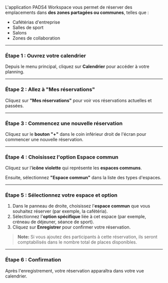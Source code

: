 L'application PADS4 Workspace vous permet de réserver des emplacements dans **des zones partagées ou communes**, telles que :

* Cafétérias d'entreprise
* Salles de sport
* Salons
* Zones de collaboration

***

### **Étape 1 : Ouvrez votre calendrier**

Depuis le menu principal, cliquez sur **Calendrier** pour accéder à votre planning.

***

### **Étape 2 : Allez à "Mes réservations"**

Cliquez sur **"Mes réservations"** pour voir vos réservations actuelles et passées.

***

### **Étape 3 : Commencez une nouvelle réservation**

Cliquez sur le **bouton "+"** dans le coin inférieur droit de l'écran pour commencer une nouvelle réservation.

***

### **Étape 4 : Choisissez l'option Espace commun**

Cliquez sur l'**icône violette** qui représente les **espaces communs**.

Ensuite, sélectionnez **"Espace commun"** dans la liste des types d'espaces.

***

### **Étape 5 : Sélectionnez votre espace et option**

1. Dans le panneau de droite, choisissez l'**espace commun** que vous souhaitez réserver (par exemple, la cafétéria).
2. Sélectionnez l'**option spécifique** liée à cet espace (par exemple, créneau de déjeuner, séance de sport).
3. Cliquez sur **Enregistrer** pour confirmer votre réservation.

> **Note:** Si vous ajoutez des participants à cette réservation, ils seront comptabilisés dans le nombre total de places disponibles.

***

### **Étape 6 : Confirmation**

Après l'enregistrement, votre réservation apparaîtra dans votre vue calendrier.
